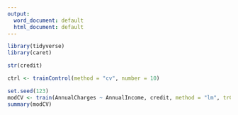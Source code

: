 ---
output:
  word_document: default
  html_document: default
---
```{r}
library(tidyverse)
library(caret)
```

```{r}
str(credit)
```

```{r}
ctrl <- trainControl(method = "cv", number = 10)

set.seed(123)
modCV <- train(AnnualCharges ~ AnnualIncome, credit, method = "lm", trControl = ctrl, metric = "Rsquared")
summary(modCV)
```

